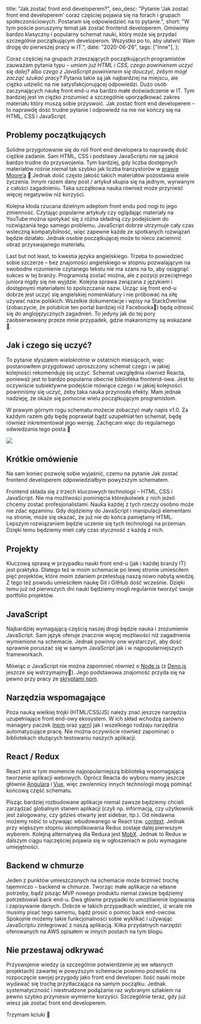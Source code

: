   title: "Jak zostać front end developerem?",
  seo_desc:
    "Pytanie 'Jak zostać front end developerem' coraz częściej pojawia się na forach i grupach społeczonściowych. Postaram się odpowiedzieć na to pytanie.",
  short:
    "W tym poście poruszymy temat jak zostać frontend developerem. Omówimy bardzo klasyczny i popularny schemat nauki, który może się przydać szczególnie początkującym developerom. Wszystko po to, aby ułatwić Wam drogę do pierwszej pracy w IT.",
  date: "2020-06-26",
  tags: ["Inne"],
};

Coraz częściej na grupach zrzeszających początkujących programistów zauważam pytania typu – _umiem już HTML i CSS, czego powinienem uczyć się dalej?_ albo _czego z JavaScript powinienem się douczyć, żebym mógł zacząć szukać pracy?_ Pytania takie są jak najbardziej na miejscu, ale ciężko udzielić na nie satysfakcjonującej odpowiedzi. Dużo osób zaczynających naukę front end-u ma bardzo małe doświadczenie w IT. Tym bardziej jest im ciężko zrozumieć a szczególnie uporządkować zakres materiału który muszą sobie przyswoić. Jak zostać front end developerem – to naprawdę dość trudne pytanie i odpowiedź na nie nie kończy się na HTML, CSS i JavaScript.

## Problemy początkujących

Solidne przygotowanie się do roli front end developera to naprawdę dość ciężkie zadanie. Sam HTML, CSS i podstawy JavaScriptu nie są jakoś bardzo trudne do przyswojenia. Tym bardziej, gdy liczba dostępnych materiałów rośnie niemal tak szybko jak liczba tranzystorów w [prawie Moore’a](https://pl.wikipedia.org/wiki/Prawo_Moore%E2%80%99a) 🙂 Jednak dość często jakość takich materiałów pozostawia wiele życzenia. Innym razem dany post / artykuł skupia się na jednym, wyrwanym z całości zagadnieniu. Taka szczątkowa nauka również może przynieść więcej negatywów niż korzyści.

Kolejna kłoda rzucana dzielnym adeptom front endu pod nogi to jego zmienność. Czytając popularne artykuły czy oglądając materiały na YouTube można spotykać się z różna składnią czy podejściem do rozwiązania tego samego problemu. JavaScript dobrze utrzymuje cały czas wsteczną kompatybilność, więc zapewne każde ze spotkanych rozwiązań będzie działało. Jednak osobie początkującej może to nieco zaciemnić obraz przyswajanego materiału.

Last but not least, to kwestia języka angielskiego. Trzeba to powiedzieć sobie szczerze – bez znajomości angielskiego w stopniu pozwalającym na swobodne rozumienie czytanego tekstu nie ma szans na to, aby osiągnąć sukces w tej branży. Programistą zostać można, ale z pozycji przeciętnego juniora nigdy się nie wyjdzie. Kolejna sprawa związana z językiem i dostępnymi materiałami to spolszczanie nazw. Ucząc się front end-u dobrze jest uczyć się angielskiej nomenklatury i nie próbować na siłę używać nazw polskich. Wszelkie dokumentacje i wpisy na StackOverlow (zobaczycie, że polubicie ten portal bardziej niż Facebooka🙂) będą odnosić się do anglojęzycznych zagadnień. To jedyny jak do tej pory zaobserwowany przeze mnie przypadek, gdzie makaronizmy są wskazane 🍝.

## Jak i czego się uczyć?

To pytanie słyszałem wielokrotnie w ostatnich miesiącach, więc postanowiłem przygotować uproszczony schemat czego i w jakiej kolejności rekomenduję się uczyć. Schemat uwzględnia również Reacta, ponieważ jest to bardzo popularna obecnie biblioteka frontend-owa. Jest to oczywiście subiektywne podejście mówiące czego i w jakiej kolejności powinniśmy się uczyć, żeby taka nauka przynosiła efekty. Mam jednak nadzieję, że okaże się pomocne wielu początkującym programistom.

W prawym górnym rogu schematu możecie zobaczyć mały napis v1.0. Za każdym razem gdy będę poprawiał bądź uzupełniał ten schemat, będę również inkrementował jego wersję. Zachęcam więc do regularnego odwiedzania tego posta 🙂

<img src="/blog/jak-zostac-front-end-developerem/blog.webp" />

## Krótkie omówienie

Na sam koniec pozwolę sobie wyjaśnić, czemu na pytanie Jak zostać frontend developerem odpowiedziałbym powyższym schematem.

Frontend składa się z trzech kluczowych technologii – HTML, CSS i JavaScript. Nie ma możliwości pominięcia którejkolwiek z nich jeżeli chcemy zostać profesjonalistami. Nauka każdej z tych rzeczy osobno może nie zdać egzaminu. Gdy dojdziemy do JavaScript i manipulacji elementami na stronie, może się okazać, że już nie do końca pamiętamy HTML. Lepszym rozwiązaniem będzie uczenie się tych technologii na przemian. Dzięki temu będziemy mieli cały czas styczność z każdą z nich.

## Projekty

Kluczową sprawą w przypadku nauki front end-u (jak i każdej branży IT) jest praktyka. Dlatego też w moim schemacie po lewej stronie umieściłem pięć projektów, które moim zdaniem przetestują naszą nowo nabytą wiedzę. Z tego też powodu umieściłem naukę Git i GitHub dość wcześnie. Dzięki temu już od pierwszych dni nauki będziemy mogli regularnie tworzyć swoje portfolio projektów.

## JavaScript

Najbardziej wymagającą częścią naszej drogi będzie nauka i zrozumienie JavaScript. Sam język oferuje znacznie więcej możliwości niż zagadnienia wymienione na schemacie. Jednak powinny one wystarczyć, aby dość sprawnie poruszać się w samym JavaScript jak i w najpopularniejszych frameworkach.

Mówiąc o JavaScript nie można zapomnieć również o [Node.js](https://nodejs.org/en) (z [Deno.js](https://deno.com/runtime) jeszcze się wstrzymajmy🙂). Jego podstawowa znajomość przyda się na pewno przy pracy ze [skryptami npm](https://docs.npmjs.com/cli/v9/using-npm/scripts).

## Narzędzia wspomagające

Poza nauką wielkiej trójki (HTML/CSS/JS) należy znać jeszcze narzędzia uzupełniające front end-owy ekosystem. W ich skład wchodzą zarówno managery paczek ([npm](https://docs.npmjs.com/cli/v9/commands/npm) oraz [yarn](https://yarnpkg.com/)) jak i wszelkiego rodzaju narzędzia automatyzujące pracę. Nie można oczywiście również zapominać o bibliotekach służących testowaniu naszych aplikacji.

## React / Redux

React jest w tym momencie najpopularniejszą biblioteką wspomagającą tworzenie aplikacji webowych. Oprócz Reacta do wyboru mamy jeszcze głównie [Angulara](https://angular.io/) i [Vue](https://vuejs.org/), więc zwolennicy innych technologii mogą pominąć końcową część schematu.

Pisząc bardziej rozbudowane aplikacje niemal zawsze będziemy chcieli zarządzać globalnym stanem aplikacji (czyli np. informacją, czy użytkownik jest zalogowany, czy gdzieś otwarty jest sidebar, itp.). Od niedawna możemy robić to używając wbudowanego w React tzw. [context](https://react.dev/reference/react/createContext). Jednak przy większym stopniu skomplikowania Redux zostaje dalej pierwszym wyborem. Kolejną alternatywą dla Reduxa jest [MobX](https://mobx.js.org/README.html). Jednak to Redux w dalszym ciągu najczęściej pojawia się w ogłoszeniach w polu wymagane umiejętności.

## Backend w chmurze

Jeden z punktów umieszczonych na schemacie może brzmieć trochę tajemniczo – backend w chmurze. Tworząc małe aplikacje na własne potrzeby, bądź pisząc MVP nowego produktu niemal zawsze będziemy potrzebowali back end-u. Dwa główne przypadki to umożliwienie logowania i zapisywanie danych. Dobrze w takich przypadkach wiedzieć, iż wcale nie musimy pisać tego samemu, bądź prosić o pomoc back end-owców. Spokojnie możemy takie funkcjonalności sobie wyklikać i używając JavaScriptu zintegrować z naszą aplikacją. Kilka przydatnych narzędzi oferowanych na AWS opisałem w innych postach na tym blogu.

## Nie przestawaj odkrywać

Przyswojenie wiedzy (a szczególnie potwierdzenie jej we własnych projektach) zawartej w powyższym schemacie powinno pozwolić na rozpoczęcie swojej przygody jako front end developer. Ilość nauki może wydawać się trochę przytłaczająca na samym początku. Jednak systematyczność i niestrudzone podążanie raz wybranym szlakiem na pewno szybko przyniesie wymierne korzyści. Szczególnie teraz, gdy już wiesz jak zostać front end developerem.

Trzymam kciuki 🤞
